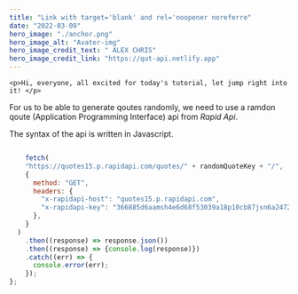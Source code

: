 ```yaml
---
title: "Link with target='blank' and rel='noopener noreferre"
date: "2022-03-09"
hero_image: "./anchor.png"
hero_image_alt: "Avater-img"
hero_image_credit_text: " ALEX CHRIS"
hero_image_credit_link: "https://qut-api.netlify.app"
---
```


<!-- Inline Code Block -->
`<p>Hi, everyone, all excited for today's tutorial, let jump right into it! </p>`

For us to be able to generate qoutes randomly, we need to use a ramdon qoute (Application Programming Interface) api
from  *Rapid Api*.

The syntax of the api is written in Javascript.

<!-- Code Blocks -->
```javascript

    fetch(
    "https://quotes15.p.rapidapi.com/quotes/" + randomQuoteKey + "/",
    {
      method: "GET",
      headers: {
        "x-rapidapi-host": "quotes15.p.rapidapi.com",
        "x-rapidapi-key": "366885d6aamsh4e6d68f53039a18p10cb87jsn6a24721668ba",
      },
    }
  )
    .then((response) => response.json())
    .then((response) => {console.log(response)})
    .catch((err) => {
      console.error(err);
    });
};


```